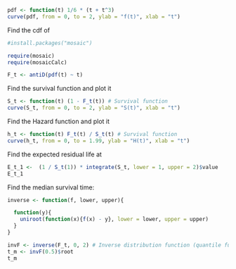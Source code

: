 ```r
pdf <- function(t) 1/6 * (t + t^3)
curve(pdf, from = 0, to = 2, ylab = "f(t)", xlab = "t")
```

Find the cdf of 
  
```r
#install.packages("mosaic")

require(mosaic)
require(mosaicCalc)

F_t <- antiD(pdf(t) ~ t)  
```

Find the survival function and plot it
```r
S_t <- function(t) (1 - F_t(t)) # Survival function
curve(S_t, from = 0, to = 2, ylab = "S(t)", xlab = "t")
```
Find the Hazard function and plot it
```r
h_t <- function(t) F_t(t) / S_t(t) # Survival function
curve(h_t, from = 0, to = 1.99, ylab = "H(t)", xlab = "t")
```
Find the expected residual life at 

```r
E_t_1 <-  (1 / S_t(1)) * integrate(S_t, lower = 1, upper = 2)$value  
E_t_1
```
Find the median survival time:
```r
inverse <- function(f, lower, upper){

  function(y){
    uniroot(function(x){f(x) - y}, lower = lower, upper = upper)
  }
}

invF <- inverse(F_t, 0, 2) # Inverse distribution function (quantile function)
t_m <- invF(0.5)$root
t_m
```

